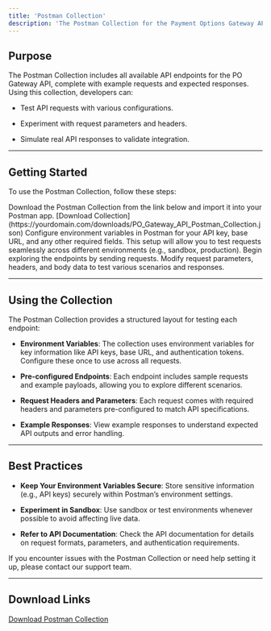 ```yaml
---
title: 'Postman Collection'
description: 'The Postman Collection for the Payment Options Gateway API provides a comprehensive set of pre-configured API requests that simplify testing and integration. This collection allows developers to explore and interact with the API endpoints, making it easier to understand and implement API calls.'
---
```


## **Purpose**

The Postman Collection includes all available API endpoints for the PO Gateway API, complete with example requests and expected responses. Using this collection, developers can:

* Test API requests with various configurations.

* Experiment with request parameters and headers.

* Simulate real API responses to validate integration.

***

## **Getting Started**

To use the Postman Collection, follow these steps:

<Steps>
  <Step title="Download the Postman Collection">
    Download the Postman Collection from the link below and import it into your Postman app.
    [Download Collection](https://yourdomain.com/downloads/PO_Gateway_API_Postman_Collection.json)
  </Step>

  <Step title="Set Environment Variables">
    Configure environment variables in Postman for your API key, base URL, and any other required fields. This setup will allow you to test requests seamlessly across different environments (e.g., sandbox, production).
  </Step>

  <Step title="Start Testing">
    Begin exploring the endpoints by sending requests. Modify request parameters, headers, and body data to test various scenarios and responses.
  </Step>
</Steps>

***

## **Using the Collection**

The Postman Collection provides a structured layout for testing each endpoint:

* **Environment Variables**: The collection uses environment variables for key information like API keys, base URL, and authentication tokens. Configure these once to use across all requests.

* **Pre-configured Endpoints**: Each endpoint includes sample requests and example payloads, allowing you to explore different scenarios.

* **Request Headers and Parameters**: Each request comes with required headers and parameters pre-configured to match API specifications.

* **Example Responses**: View example responses to understand expected API outputs and error handling.

***

## **Best Practices**

* **Keep Your Environment Variables Secure**: Store sensitive information (e.g., API keys) securely within Postman’s environment settings.

* **Experiment in Sandbox**: Use sandbox or test environments whenever possible to avoid affecting live data.

* **Refer to API Documentation**: Check the API documentation for details on request formats, parameters, and authentication requirements.

<Card title="Need Help?" icon="life-ring" href="/support/contact">
  If you encounter issues with the Postman Collection or need help setting it up, please contact our support team.
</Card>

***

## **Download Links**

<a href="/downloads/PO-API-References-postman_collection.json.zip" download="/downloads/PO-API-References-postman_collection.json.zip">Download Postman Collection</a>